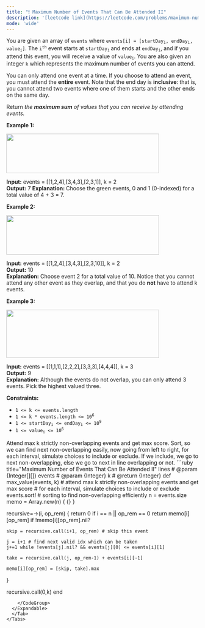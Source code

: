 ```yaml
---
title: "❗️ Maximum Number of Events That Can Be Attended II"
description: '[leetcode link](https://leetcode.com/problems/maximum-number-of-events-that-can-be-attended-ii/description/)'
mode: 'wide'
---
```

<Tabs>
  <Tab title="Question" icon="circle-question" iconType="regular">
    <Card>
      <p>You are given an array of <code>events</code> where <code>events[i] = [startDay<sub>i</sub>, endDay<sub>i</sub>, value<sub>i</sub>]</code>. The <code>i<sup>th</sup></code> event starts at <code>startDay<sub>i</sub></code><sub> </sub>and ends at <code>endDay<sub>i</sub></code>, and if you attend this event, you will receive a value of <code>value<sub>i</sub></code>. You are also given an integer <code>k</code> which represents the maximum number of events you can attend.</p>  <p>You can only attend one event at a time. If you choose to attend an event, you must attend the <strong>entire</strong> event. Note that the end day is <strong>inclusive</strong>: that is, you cannot attend two events where one of them starts and the other ends on the same day.</p>  <p>Return <em>the <strong>maximum sum</strong> of values that you can receive by attending events.</em></p>   <p><strong class="example">Example 1:</strong></p>  <p><img alt="" src="https://assets.leetcode.com/uploads/2021/01/10/screenshot-2021-01-11-at-60048-pm.png" style="width: 400px; height: 103px;" /></p>   <strong>Input:</strong> events = [[1,2,4],[3,4,3],[2,3,1]], k = 2 <br/> <strong>Output:</strong> 7 <strong>Explanation: </strong>Choose the green events, 0 and 1 (0-indexed) for a total value of 4 + 3 = 7.  <p><strong class="example">Example 2:</strong></p>  <p><img alt="" src="https://assets.leetcode.com/uploads/2021/01/10/screenshot-2021-01-11-at-60150-pm.png" style="width: 400px; height: 103px;" /></p>   <strong>Input:</strong> events = [[1,2,4],[3,4,3],[2,3,10]], k = 2 <br/> <strong>Output:</strong> 10 <br/> <strong>Explanation:</strong> Choose event 2 for a total value of 10. Notice that you cannot attend any other event as they overlap, and that you do <strong>not</strong> have to attend k events.  <p><strong class="example">Example 3:</strong></p>  <p><strong><img alt="" src="https://assets.leetcode.com/uploads/2021/01/10/screenshot-2021-01-11-at-60703-pm.png" style="width: 400px; height: 126px;" /></strong></p>   <strong>Input:</strong> events = [[1,1,1],[2,2,2],[3,3,3],[4,4,4]], k = 3 <br/> <strong>Output:</strong> 9 <br/> <strong>Explanation:</strong> Although the events do not overlap, you can only attend 3 events. Pick the highest valued three.   <p><strong>Constraints:</strong></p>  <ul>  <li><code>1 &lt;= k &lt;= events.length</code></li>  <li><code>1 &lt;= k * events.length &lt;= 10<sup>6</sup></code></li>  <li><code>1 &lt;= startDay<sub>i</sub> &lt;= endDay<sub>i</sub> &lt;= 10<sup>9</sup></code></li>  <li><code>1 &lt;= value<sub>i</sub> &lt;= 10<sup>6</sup></code></li> </ul> 
    </Card>
  </Tab>
  <Tab title="Solution" icon="lightbulb" iconType="regular" >
    <Card>
      Attend max k strictly non-overlapping events and get max score.
Sort, so we can find next non-overlapping easily, now going from left to right, for each interval, simulate choices to include or exclude. If we include, we go to next non-overlapping, else we go to next in line overlapping or not.
</Card>
  <Expandable title="code">
    <CodeGroup dropdown>
```ruby title="Maximum Number of Events That Can Be Attended II" lines
# @param {Integer[][]} events
# @param {Integer} k
# @return {Integer}
def max_value(events, k)
  # attend max k strictly non-overlapping events and get max score
  # for each interval, simulate choices to include or exclude
  events.sort! # sorting to find non-overlapping efficiently
  n = events.size
  memo = Array.new(n) { {} }
  
  recursive=->(i, op_rem) {
    return 0 if i == n || op_rem == 0
    return memo[i][op_rem] if !memo[i][op_rem].nil?

    skip = recursive.call(i+1, op_rem) # skip this event

    j = i+1 # find next valid idx which can be taken
    j+=1 while !events[j].nil? && events[j][0] <= events[i][1]

    take = recursive.call(j, op_rem-1) + events[i][-1]
    
    memo[i][op_rem] = [skip, take].max
  }

  recursive.call(0,k)
end
```
    </CodeGroup>
  </Expandable>
  </Tab>
</Tabs>